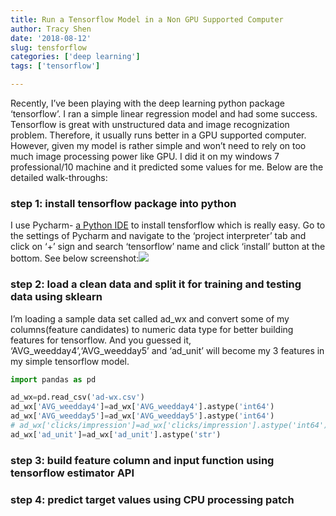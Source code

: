 ```yaml
---
title: Run a Tensorflow Model in a Non GPU Supported Computer
author: Tracy Shen
date: '2018-08-12'
slug: tensforflow
categories: ['deep learning']
tags: ['tensorflow']

---
```



Recently, I've been playing with the deep learning python package 'tensorflow'. I ran a simple linear regression model and had some success. Tensorflow is great with unstructured data and image recognization problem. Therefore, it usually runs better in a GPU supported computer. However, given my model is rather simple and won't need to rely on too much image processing power like GPU. I did it on my windows 7 professional/10 machine and it predicted some values for me. Below are the detailed walk-throughs:

### step 1: install tensorflow package into python

I use Pycharm- [a Python IDE](https://www.jetbrains.com/pycharm/) to install tensforflow which is really easy. Go to the settings of Pycharm and navigate to the 'project interpreter' tab and click on '+' sign and search 'tensorflow' name and click 'install' button at the bottom. See below screenshot:![](/static/img/install_tensorflow.JPG)



### step 2: load a clean data and split it for training and testing data using sklearn

I'm loading a sample data set called ad_wx and convert some of my columns(feature candidates) to numeric data type for better building features for tensorflow. And you guessed it, 'AVG_weedday4','AVG_weedday5' and 'ad_unit' will become my 3 features in my simple tensorflow model. 

```python
import pandas as pd

ad_wx=pd.read_csv('ad-wx.csv')
ad_wx['AVG_weedday4']=ad_wx['AVG_weedday4'].astype('int64')
ad_wx['AVG_weedday5']=ad_wx['AVG_weedday5'].astype('int64')
# ad_wx['clicks/impression']=ad_wx['clicks/impression'].astype('int64')
ad_wx['ad_unit']=ad_wx['ad_unit'].astype('str')
```


### step 3: build feature column and input function using tensorflow estimator API


### step 4: predict target values using CPU processing patch

